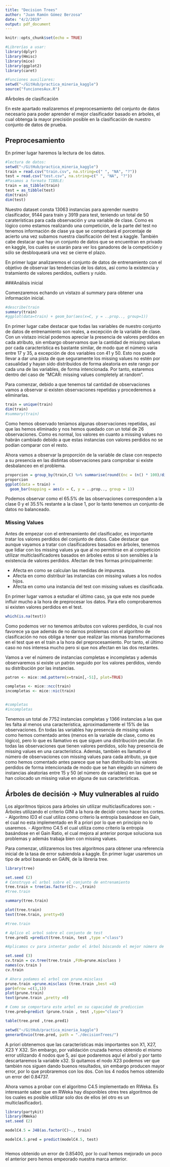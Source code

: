 ```yaml
---
title: "Decision Trees"
author: "Juan Ramón Gómez Berzosa"
date: "4/2/2019"
output: pdf_document
---
```


```r
knitr::opts_chunk$set(echo = TRUE)
```

```r

#Librerías a usar:
library(dplyr)
library(Hmisc)
library(mice)
library(ggplot2)
library(caret)

#Funciones auxiliares:
setwd("~/GitHub/practica_mineria_kaggle")
source("funcionesAux.R")
```
#Árboles de clasificación

En este apartado realizaremos el preprocesamiento del conjunto de datos necesario para poder aprender el mejor clasificador basado en árboles, el cual obtenga la mayor precisión posible en la clasificación de nuestro conjunto de datos de prueba. 

## Preprocesamiento 
En primer lugar haremos la lectura de los datos.
```r
#lectura de datos:
setwd("~/GitHub/practica_mineria_kaggle")
train = read.csv("train.csv", na.string=c(" ", "NA", "?"))
test = read.csv("test.csv", na.string=c(" ", "NA", "?"))
#Pasamos a formato TIBBLE:
train = as_tibble(train)
test = as_tibble(test)
dim(train)
dim(test)
```

Nuestro dataset consta 13063 instancias para aprender nuestro clasificador, 9144 para train y 3919 para test, teniendo un total de 50 caraterísticas para cada observación y una variable de clase. Como es lógico como estamos realizando una competición, de la parte del test no tenemos información de clase ya que se comprobará el porcentaje de acierto una vez subamos nuestra clasificación del test a kaggle. También cabe destacar que hay un conjunto de datos que se encuentran en privado en kaggle, los cuales se usarán para ver los ganadores de la competición y sólo se desbloqueará una vez se cierre el plazo.

En primer lugar analizaremos el conjunto de datos de entrenamiento con el objetivo de observar las tendencias de los datos, así como la existencia y tratamiento de valores perdidos, outliers y ruido. 


###Análisis inicial

Comenzaremos echando un vistazo al summary para obtener una información inicial.

```r
#describe(train
summary(train)
#ggplot(data=train) + geom_bar(aes(x=C, y = ..prop.., group=1))
```
En primer lugar cabe destacar que todas las variables de nuestro conjunto de datos de entrenamiento son reales, a excepción de la variable de clase. Con un vistazo inicial podemos apreciar la presencia de valores perdidos en cada atributo, sin embargo observamos que la cantidad de missing values por cada característica es bastante similar, de modo que el número varía entre 17 y 35, a excepción de dos variables con 41 y 50. Esto nos puede llevar a dar una pista de que seguramente los missing values no estén por casualidad y hayan sido distribuidos de forma aleatoria en este rango por cada una de las variables, de forma intencionada. Por tanto, estaremos dentro del caso de "MCAR: missing values completely at random".

Para comenzar, debido a que tenemos tal cantidad de observaciones vamos a observar si existen observaciones repetidas y procederemos a eliminarlas.

```r
train = unique(train)
dim(train)
#summary(train)
```

Como hemos observado teníamos algunas observaciones repetidas, así que las hemos eliminado y nos hemos quedado con un total de 26 observaciones. Como es normal, los valores en cuanto a missing values no habrán cambiado debido a que estas instancias con valores perdidos no se podían comparar con el resto.

Ahora vamos a observar la proporción de la variable de clase con respecto a su presencia en las distintas observaciones para comprobar si existe desbalanceo en el problema.

```r
proporcion = group_by(train,C) %>% summarise(round((nc = (n() * 100)/dim(train)[1]),digits = 1))
proporcion
ggplot(data = train) + 
  geom_bar(mapping = aes(x = C, y = ..prop.., group = 1))


```

Podemos observar como el 65.5% de las observaciones corresponden a la clase 0 y el 35.5% restante a la clase 1, por lo tanto tenemos un conjunto de datos no balanceado.

### Missing Values

Antes de empezar con el entrenamiento del clasificador, es importante tratar los valores perdidos del conjunto de datos. Cabe destacar que aunque vayamos a tratar con clasificadores basados en árboles, tenemos que lidiar con los missing values ya que al no permitirse en al competición utilizar multiclasificadores basados en árboles estos si son sensibles a la existencia de valores perdidos. Afectan de tres formas principalmente:

  - Afecta en como se calculan las medidas de impureza.
  - Afecta en como distribuir las instancias con missing values a los nodos hijos.
  - Afecta en como una instancia del test con missing values es clasificada.

En primer lugar vamos a estudiar el último caso, ya que este nos puede influir mucho a la hora de preprocesar los datos. Para ello comprobaremos si existen valores perdidos en el test.

```r

which(is.na(test))

```
Como podemos ver no tenemos atributos con valores perdidos, lo cual nos favorece ya que además de no darnos problemas con el algoritmo de clasificación no nos obliga a tener que realizar las mismas transformaciones en el test que en el train a la hora del preprocesamiento. Por tanto, el último caso no nos interesa mucho pero si que nos afectan en las dos restantes.

Vamos a ver el número de instancias completas e incompletas y además observaremos si existe un patrón seguido por los valores perdidos, viendo su distribución por las instancias.

```r
patron <- mice::md.pattern(x=train[,-51], plot=TRUE)

completas <- mice::ncc(train)
incompletas <- mice::nic(train)


#completas
#incompletas
```

Tenemos un total de 7752 instancias completas y 1366 instancias a las que les falta al menos una característica, aproximadamente el 15% de las observaciones. En todas las variables hay presencia de missing values como hemos comentado antes (menos en la variable de clase, como es lógico), pero lo que es llamativo es que siguen una distribución peculiar. En todas las observaciones que tienen valores perdidos, sólo hay presencia de missing values en una característica. Además, también es llamativo el número de observaciones con missing values para cada atributo, ya que como hemos comentado antes parece que se han distribuido los valores perdidos de forma intencionada de modo que se han elegido un número de instancias aleatorias entre 15 y 50 (el número de variables) en las que se han colocado un missing value en alguna de sus características.



## Árboles de decisión -> Muy vulnerables al ruido

Los algoritmos típicos para árboles sin utilizar multiclasificadores son:
  - Árboles utilizando el criterio GINI a la hora de decidir como hacer los cortes.
  - Algoritmo ID3 el cual utiliza como criterio la entropía basándose en Gain, el cual no esta implementado en R a priori por lo que en principio no lo usaremos.
  - Algoritmo C4.5 el cual utiliza como criterio la entropía basándose en el Gain Ratio, el cual mejora al anterior porque soluciona sus problemas y además trabaja bien con missing values.
  
Para comenzar, utilizaremos los tres algoritmos para obtener una referencia inicial de la tasa de error subiendola a kaggle. En primer lugar usaremos un tipo de arbol basando en GAIN, de la librería tree.

```r
library(tree)

set.seed (2)
# Construyo el arbol sobre el conjunto de entrenamiento
tree.train = tree(as.factor(C)~. ,train)
#tree.train

summary(tree.train)

plot(tree.train)
text(tree.train, pretty=0)

#tree.train

# Aplico el arbol sobre el conjunto de test
tree.pred1 =predict(tree.train, test ,type ="class")

#Aplicamos cv para intentar podar el árbol búscando el mejor número de nodos hoja.

set.seed (3)
cv.train = cv.tree(tree.train ,FUN=prune.misclass )
names(cv.train )
cv.train

# Ahora podamos el arbol con prune.misclass
prune.train =prune.misclass (tree.train ,best =4)
par(mfrow =c(1,1))
plot(prune.train)
text(prune.train ,pretty =0)

# Como se comportara este arbol en su capacidad de prediccion
tree.pred=predict (prune.train , test ,type="class")

table(tree.pred ,tree.pred1)

setwd("~/GitHub/practica_mineria_kaggle")
generarEnvio(tree.pred, path = "./decisionTrees/")

```

A priori obtenemos que las características más importantes son X1, X27, X23 Y X32. Sin embargo, por validación cruzada hemos obtenido el mismo error utilizando 4 nodos que 5, así que podaremos aquí el árbol y por tanto descartaremos la variable x32. Si quitamos el nodo X23 podemos ver que también nos siguen dando buenos resultados, sin embargo producen mayor error, por lo que probraremos con los dos. Con los 4 nodos hemos obtenido un error del 0.84737.


Ahora vamos a probar con el algoritmo C4.5 implementado en RWeka. Es interesante saber que en RWeka hay disponibles otres tres algoritmos de los cuales es posible utilizar solo dos de ellos (el otro es un multiclasificador).


```r
library(partykit)
library(RWeka)
set.seed (2)

modelC4.5 = J48(as.factor(C)~., train)

modelC4.5.pred = predict(modelC4.5, test)



```

Hemos obtenido un error de 0.85400, por lo cual hemos mejorado un poco el anterior pero hemos empeorado nuestra marca anterior. 


